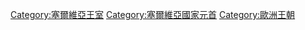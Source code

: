 [[Category:塞爾維亞王室|Category:塞爾維亞王室]]
[[Category:塞爾維亞國家元首|Category:塞爾維亞國家元首]]
[[Category:歐洲王朝|Category:歐洲王朝]]